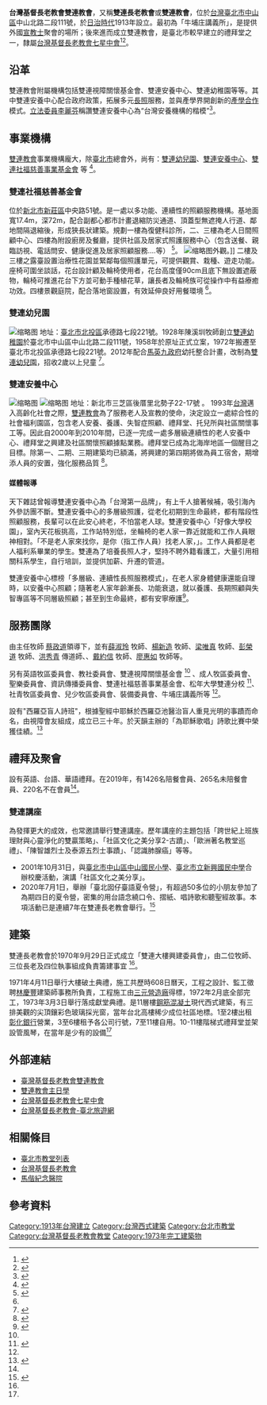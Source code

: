 {{Multiple issues|
{{Expert needed|subject=基督教|time=2021-07-09T01:01:29+00:00}}
{{Disputed|time=2021-07-09T01:01:29+00:00}}
}}
{{noteTA
|1 = zh-tw:庄; zh-cn:庄; zh-hk:庄;
}}
{{coord|25.060177|121.523203|display=title}}
{{Infobox religious building
| building_name=雙連長老教會
| infobox_width=
| image=File:雙連長老教會816 160722.jpg
| image_size=
| caption=雙連長老教會正立面
| location={{ROC-TWN}}[[臺北市|臺北市]][[中山區_(臺北市)|中山區]]中山北路二段111號
| geo=
| religious_affiliation=
| consecration_year={{flagicon|Empire of Japan}}[[大正|大正]]2年（1913年）
| status=
| leadership=主任牧師：蔡政道
| website= {{url|https://www.slpctaipei.org}}
| architect=
| architecture_style=
| groundbreaking =
| year_completed=
| specifications = yes
| capacity =
| length = 
| width = 
| height_nave = 
| height_max = 
| dome_dia_outer = 
| dome_dia_inner = 
}}
'''台灣基督長老教會雙連教會'''，又稱'''雙連長老教會'''或'''雙連教會'''，位於[[台灣|台灣]][[臺北市|臺北市]][[中山區_(臺北市)|中山區]]中山北路二段111號，於[[台灣日治時期|日治時代]]1913年設立。最初為「牛埔庄講義所」，是提供外國[[宣教士|宣教士]]聚會的場所；後來進而成立雙連教會，是臺北市較早建立的禮拜堂之一，隸屬[[台灣基督長老教會七星中會|台灣基督長老教會七星中會]]<ref>{{Cite web|title=台灣基督長老教會七星中會|url=http://haleluya.cc/web/sevenstar/news|accessdate=2020-09-01|author=台灣基督長老教會七星中會|date=2020|format=|publisher=台灣基督長老教會七星中會|language=|archive-date=2021-05-22|archive-url=https://web.archive.org/web/20210522161307/http://haleluya.cc/web/sevenstar/news|dead-url=no}}</ref><ref name=":4">{{Cite web|title=雙連長老教會|url=https://www.slpctaipei.org|accessdate=2020-9|author=雙連長老教會|date=2020|format=|publisher=雙連長老教會|language=|archive-date=2021-05-22|archive-url=https://web.archive.org/web/20210522154210/https://www.slpctaipei.org/|dead-url=no}}</ref>。

== 沿革 ==
雙連教會附屬機構包括雙連視障關懷基金會、雙連安養中心、雙連幼稚園等等。其中雙連安養中心配合政府政策，拓展多元[[長照|長照]]服務，並與產學界開創新的[[產學合作|產學合作]]模式。[[立法委員|立法委員]][[李麗芬_(社運人士)|李麗芬]]稱讚雙連安養中心為“台灣安養機構的楷模”<ref name=":2">{{Cite web|title=因為愛 雙連長照事工20年|url=https://tcnn.org.tw/archives/28189|accessdate=2020-08-18|author=林宜瑩|date=2017|format=|publisher=台灣教會公報新聞網|language=中文|archive-date=2021-05-22|archive-url=https://web.archive.org/web/20210522162826/https://tcnn.org.tw/archives/28189|dead-url=no}}</ref>。

==事業機構==
[[雙連教會|雙連教會]]事業機構龐大，除[[臺北市|臺北市]]總會外，尚有：[[雙連幼兒園|雙連幼兒園]]、[[雙連安養中心|雙連安養中心]]、[[雙連社福慈善事業基金會|雙連社福慈善事業基金會]] 等   <ref>{{Cite web|title=台灣基督長老教會雙連教會|url=HTTP://www.slpctaipei.org|accessdate=2020-9|author=台灣基督長老教會雙連教會|date=|format=|publisher=台灣基督長老教會雙連教會|language=|archive-date=2021-05-22|archive-url=https://web.archive.org/web/20210522154210/https://www.slpctaipei.org/|dead-url=no}}</ref>。
===雙連社福慈善基金會===
位於[[新北市|新北市]][[新莊區|新莊區]]中央路51號。是一處以多功能、連續性的照顧服務機構。基地面寬17.4m，深72m，配合副都心都市計畫退縮防災通道、頂蓋型無遮掩人行道、鄰地間隔退縮後，形成狹長狀建築。規劃一樓為復健科診所，二、三樓為老人日間照顧中心、四樓為附設廚房及餐廳，提供社區及居家式照護服務中心（包含送餐、親臨訪視、電話問安、健康促進及居家照顧服務….等） <ref name=":1">{{Cite web|title=雙連新莊社會福利中心|url=https://www.jjpan.com/portfolio/suang-lien-xinzhuang-social-welfare-center|accessdate=2020-07-17|author=雙連新莊社會福利中心|date=|format=|publisher=雙連新莊社會福利中心|language=|archive-date=2020-12-02|archive-url=https://web.archive.org/web/20201202001838/https://www.jjpan.com/portfolio/suang-lien-xinzhuang-social-welfare-center/|dead-url=no}}</ref>。
[[File:雙連幼兒園大門_20200816b.jpg|缩略图]]外觀。]]
二樓及三樓之露臺設置治療性花園並緊鄰每個照護單元，可提供觀賞、栽種、遊走功能。座椅可圍坐談話，花台設計顧及輪椅使用者，花台高度僅90cm且底下無設置遮蔽物，輪椅可推進花台下方並可動手種植花草，讓長者及輪椅族可從操作中有益療癒功效。四樓景觀庭院，配合落地窗設置，有效延伸良好用餐環境 <ref name=":1" />。

===雙連幼兒園===
[[File:雙連長老教會_0752.jpg|缩略图]]
地址：[[臺北市|臺北市]][[北投區|北投區]]承德路七段221號。1928年陳溪圳牧師創立[[雙連幼稚園|雙連幼稚園]]於臺北市中山區中山北路二段111號，1958年於原址正式立案，1972年搬遷至臺北市北投區承德路七段221號。2012年配合[[馬英九政府|馬英九政府]]幼托整合計畫，改制為[[雙連幼兒園|雙連幼兒園]]，招收2歲以上兒童 <ref>{{Cite web|title=雙連幼兒園|url=http://www.slkg.com.tw/Home/Main|accessdate=2020-07-17|author=雙連幼兒園|date=|format=|publisher=雙連幼兒園|language=|archive-date=2021-04-13|archive-url=https://web.archive.org/web/20210413025943/http://www.slkg.com.tw/Home/Main|dead-url=no}}</ref>。

===雙連安養中心===
[[File:雙連長老教會_122636.jpg|缩略图]]
[[File:雙連長老教會_121641.jpg|缩略图]]
地址：新北市三芝區後厝里北勢子22-17號 。 1993年[[台灣|台灣]]邁入高齡化社會之際，[[雙連教會|雙連教會]]為了服務老人及宣教的使命，決定設立一處綜合性的社會福利園區，包含老人安養、養護、失智症照顧、禮拜堂、托兒所與社區關懷事工等。因此自2000年到2010年間，已逐一完成一處多層級連續性的老人安養中心、禮拜堂之興建及社區關懷照顧據點業務。禮拜堂已成為北海岸地區一個醒目之目標。除第一、二期、三期建築均已額滿，將興建的第四期將做為員工宿舍，期增添人員的安置，強化服務品質 <ref>{{Cite web|title=雙連安養中心|url=https://www.slehtaiwan.com/|accessdate=2020-07-17|author=雙連安養中心|date=2020|format=|publisher=雙連安養中心|language=|archive-date=2021-04-23|archive-url=https://web.archive.org/web/20210423014305/https://www.slehtaiwan.com/|dead-url=no}}</ref>。

==== 媒體報導 ====
天下雜誌曾報導雙連安養中心為「台灣第一品牌」，有上千人搶著候補，吸引海內外參訪團不斷。雙連安養中心的多層級照護，從老化初期到生命最終，都有階段性照顧服務，長輩可以在此安心終老，不怕當老人球。雙連安養中心「好像大學校園」，室內天花板挑高，工作站特別低，坐輪椅的老人家一靠近就能和工作人員眼神相對。「不是老人家來找你，是你（指工作人員）找老人家，」。工作人員都是老人福利系畢業的學生。雙連為了培養長照人才，堅持不聘外籍看護工，大量引用相關科系學生，自行培訓，並提供加薪、升遷的管道。

雙連安養中心標榜「多層級、連續性長照服務模式」，在老人家身體健康還能自理時，以安養中心照顧；隨著老人家年齡漸長、功能衰退，就以養護、長期照顧與失智專區等不同層級照顧；甚至到生命最終，都有安寧療護<ref>{{Cite web|title=這家養老院 憑什麼成為台灣第一品牌？｜天下雜誌|url=https://www.cw.com.tw|accessdate=2020-09-01|author=天下雜誌|date=2018-01-01|format=|publisher=天下雜誌|language=|archive-date=2021-05-22|archive-url=https://web.archive.org/web/20210522145043/https://www.cw.com.tw/|dead-url=no}}</ref>。

==服務團隊==

由主任牧師 [[蔡政道|蔡政道]]領導下，並有[[薛淑玲|薛淑玲]] 牧師、[[楊新造|楊新造]] 牧師、[[梁唯真|梁唯真]] 牧師、[[彭榮道|彭榮道]] 牧師、[[洪秀青|洪秀青]] 傳道師、、[[戴約信|戴約信]] 牧師、[[廖惠如|廖惠如]] 牧師等。

另有英語牧區委員會、教社委員會、雙連視障關懷基金會 <ref name=":2" /> 、成人牧區委員會、聖樂委員會、資訊傳播委員會、雙連社福慈善事業基金會、松年大學雙連分校 <ref>{{Cite web|title=松年大學 - 台灣基督長老教會 - Presbyterian Church in Taiwan|url=http://www.pct.org.tw|accessdate=2020-09-01|author=松年大學 - 台灣基督長老教會|date=2020|format=|publisher=松年大學 - 台灣基督長老教會|language=|archive-date=2021-02-14|archive-url=https://web.archive.org/web/20210214001141/http://www.pct.org.tw/|dead-url=no}}</ref>、社青牧區委員會、兒少牧區委員會、裝備委員會、牛埔庄講義所等 <ref name=":4" />。

設有"西羅亞盲人詩班"，根據聖經中耶穌於西羅亞池醫治盲人重見光明的事蹟而命名，由視障會友組成，成立已三十年。於天韻主辦的「為耶穌歌唱」詩歌比賽中榮獲佳績。<ref>{{Cite web|title=以主愛開啟心眼—西羅亞盲人詩班 - 國度報導|url=https://goodtvnews.goodtv.tv|accessdate=2020-09-05|author=好消息國度報導|date=2018-01-15|format=|publisher=好消息國度報導|language=}}</ref>

==禮拜及聚會==
設有英語、台語、華語禮拜。在2019年，有1426名陪餐會員、265名未陪餐會員、220名不在會員<ref name=":4" />。

===雙連講座===
為發揮更大的成效，也常邀請舉行雙連講座。歷年講座的主題包括「跨世紀上班族理財與心靈淨化的雙贏策略」、「社區文化之美分享2-古蹟」、「歐洲著名教堂巡禮」、「陳智雄烈士及泰源五烈士事蹟」、「認識肺腺癌」等等。

* 2001年10月31日，與[[臺北市中山區中山國民小學|臺北市中山區中山國民小學]]、[[臺北市立新興國民中學|臺北市立新興國民中學]]合辦校慶活動，演講「社區文化之美分享」。
*2020年7月1日，舉辦「臺北囡仔臺語夏令營」，有超過50多位的小朋友參加了為期四日的夏令營，密集的用台語念繞口令、摺紙、唱詩歌和聽聖經故事。本項活動已是連續7年在雙連長老教會舉行。<ref>{{Cite web|title=進教會學台語 台北囡仔熱門夏令營 - 國度報導|url=http://goodtvnews.goodtv.tv/goodtvnews|accessdate=2020-09-06|author=GOOD TV新聞中心|date=2020|format=|publisher=[[好消息衛星電視台|好消息衛星電視台]]|language=|archive-date=2021-01-24|archive-url=https://web.archive.org/web/20210124014431/http://goodtvnews.goodtv.tv/goodtvnews/|dead-url=no}}</ref>

== 建築 ==
雙連長老教會於1970年9月29日正式成立「雙連大樓興建委員會」，由二位牧師、三位長老及四位執事組成負責籌建事宜 <ref name=":4" />。  

1971年4月11日舉行大樓破土典禮，施工共歷時608日曆天，工程之設計、監工徵聘[[林慶豐|林慶豐]]建築師事務所負責，工程施工由[[三元營造廠|三元營造廠]]得標，1972年2月底全部完工，1973年3月3日舉行落成獻堂典禮。是11層樓[[鋼筋混凝土|鋼筋混凝土]]現代西式建築，有三排美觀的尖頂鑲彩色玻璃採光窗，當年台北高樓稀少成位社區地標。1至2樓出租[[彰化銀行|彰化銀行]]營業，3至6樓租予各公司行號，7至11樓自用。10-11樓階梯式禮拜堂並架設管風琴，在當年是少有的設備<ref name=":4" />

== 外部連結 ==
* [https://www.slpctaipei.org 臺灣基督長老教會雙連教會] {{Wayback|url=https://www.slpctaipei.org/ |date=20210522154210 }}
* [https://www.youtube.com/watch?v=9TEkSsOSvsA 雙連教會主日學] {{Wayback|url=https://www.youtube.com/watch?v=9TEkSsOSvsA |date=20210522154211 }}
* [http://haleluya.cc/web/sevenstar/home 台灣基督長老教會七星中會] {{Wayback|url=http://haleluya.cc/web/sevenstar/home |date=20210522154242 }}
* [https://www.travel.taipei/zh-tw/attraction/details/359 台灣基督長老教會-臺北旅遊網] {{Wayback|url=https://www.travel.taipei/zh-tw/attraction/details/359 |date=20201111204902 }}

== 相關條目 ==
{{Commonscat|Shuang Lien Presbyterian Church}}
*[[臺北市古蹟列表|臺北市教堂列表]]
*[[台灣基督長老教會|台灣基督長老教會]]
*[[馬偕紀念醫院|馬偕紀念醫院]]

== 參考資料 ==

[[Category:1913年台灣建立|Category:1913年台灣建立]]
[[Category:台灣西式建築|Category:台灣西式建築]]
[[Category:台北市教堂|Category:台北市教堂]]
[[Category:台灣基督長老教會教堂|Category:台灣基督長老教會教堂]]
[[Category:1973年完工建築物|Category:1973年完工建築物]]
<references />